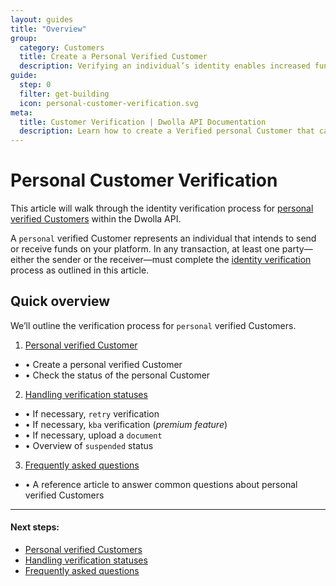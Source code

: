 ```yaml
---
layout: guides
title: "Overview"
group:
  category: Customers
  title: Create a Personal Verified Customer
  description: Verifying an individual’s identity enables increased functionality on the platform. Create an individual Customer that can receive funds and send up to $5,000 per transfer (default).
guide:
  step: 0
  filter: get-building
  icon: personal-customer-verification.svg
meta:
  title: Customer Verification | Dwolla API Documentation
  description: Learn how to create a Verified personal Customer that can send and receive funds.
---
```


# Personal Customer Verification

This article will walk through the identity verification process for [personal verified Customers](https://developers.dwolla.com/resources/account-types.html) within the Dwolla API.

A `personal` verified Customer represents an individual that intends to send or receive funds on your platform. In any transaction, at least one party—either the sender or the receiver—must complete the [identity verification](https://www.dwolla.com/updates/guide-to-cip-customer-identification-program-dwolla-payments-api/) process as outlined in this article.

## Quick overview

We’ll outline the verification process for `personal` verified Customers.

1. [Personal verified Customer](/resources/personal-verified-customer/create-personal-verified-customers.html)

- &#8226; Create a personal verified Customer
- &#8226; Check the status of the personal Customer

2. [Handling verification statuses](/resources/personal-verified-customer/handling-verification-statuses-personal.html)

- &#8226; If necessary, `retry` verification
- &#8226; If necessary, `kba` verification (_premium feature_)
- &#8226; If necessary, upload a `document`
- &#8226; Overview of `suspended` status

3. [Frequently asked questions](/resources/personal-verified-customer/frequently-asked-questions.html)

- &#8226; A reference article to answer common questions about personal verified Customers

---

#### Next steps:

- [Personal verified Customers](/resources/personal-verified-customer/create-personal-verified-customers.html)
- [Handling verification statuses](/resources/personal-verified-customer/handling-verification-statuses-personal.html)
- [Frequently asked questions](/resources/personal-verified-customer/frequently-asked-questions.html)
